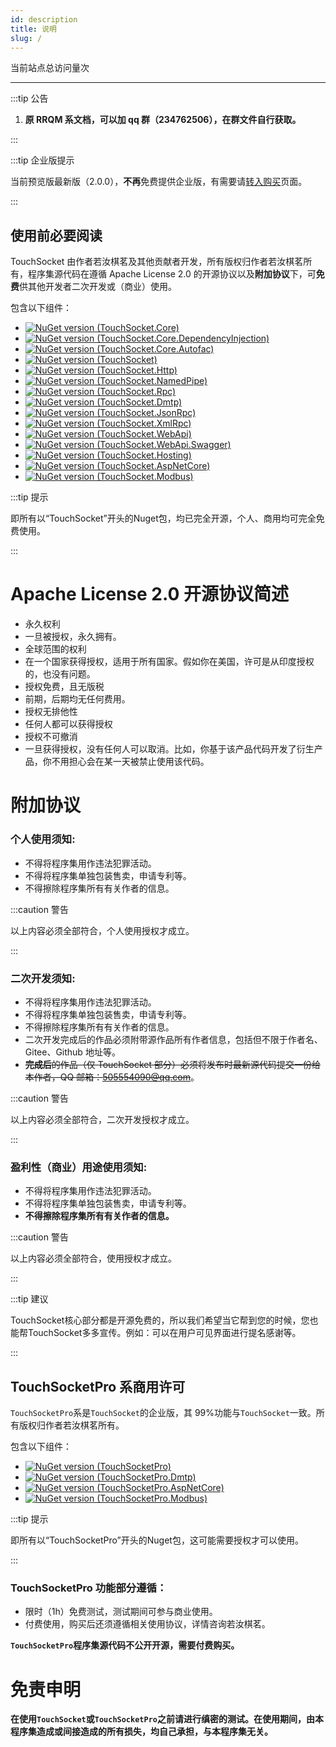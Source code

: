 ```yaml
---
id: description
title: 说明
slug: /
---
```


<script src="//busuanzi.ibruce.info/busuanzi/2.3/busuanzi.pure.mini.js"></script>

当前站点总访问量<span id="busuanzi_value_site_pv"></span>次

---

:::tip 公告

1. **原 RRQM 系文档，可以加 qq 群（234762506），在群文件自行获取。**

:::  


:::tip 企业版提示

当前预览版最新版（2.0.0），**不再**免费提供企业版，有需要请[转入购买](./enterprise.mdx)页面。

:::  


## 使用前必要阅读

TouchSocket 由作者若汝棋茗及其他贡献者开发，所有版权归作者若汝棋茗所有，程序集源代码在遵循 Apache License 2.0 的开源协议以及**附加协议**下，可**免费**供其他开发者二次开发或（商业）使用。

包含以下组件：

- [![NuGet version (TouchSocket.Core)](https://img.shields.io/nuget/v/TouchSocket.Core.svg?label=TouchSocket.Core)](https://www.nuget.org/packages/TouchSocket.Core)
- [![NuGet version (TouchSocket.Core.DependencyInjection)](https://img.shields.io/nuget/v/TouchSocket.Core.DependencyInjection.svg?label=TouchSocket.Core.DependencyInjection)](https://www.nuget.org/packages/TouchSocket.Core.DependencyInjection)
- [![NuGet version (TouchSocket.Core.Autofac)](https://img.shields.io/nuget/v/TouchSocket.Core.Autofac.svg?label=TouchSocket.Core.Autofac)](https://www.nuget.org/packages/TouchSocket.Core.Autofac)
- [![NuGet version (TouchSocket)](https://img.shields.io/nuget/v/TouchSocket.svg?label=TouchSocket)](https://www.nuget.org/packages/TouchSocket)
- [![NuGet version (TouchSocket.Http)](https://img.shields.io/nuget/v/TouchSocket.Http.svg?label=TouchSocket.Http)](https://www.nuget.org/packages/TouchSocket.Http)
- [![NuGet version (TouchSocket.NamedPipe)](https://img.shields.io/nuget/v/TouchSocket.NamedPipe.svg?label=TouchSocket.NamedPipe)](https://www.nuget.org/packages/TouchSocket.NamedPipe)
- [![NuGet version (TouchSocket.Rpc)](https://img.shields.io/nuget/v/TouchSocket.Rpc.svg?label=TouchSocket.Rpc)](https://www.nuget.org/packages/TouchSocket.Rpc)
- [![NuGet version (TouchSocket.Dmtp)](https://img.shields.io/nuget/v/TouchSocket.Dmtp.svg?label=TouchSocket.Dmtp)](https://www.nuget.org/packages/TouchSocket.Dmtp)
- [![NuGet version (TouchSocket.JsonRpc)](https://img.shields.io/nuget/v/TouchSocket.JsonRpc.svg?label=TouchSocket.JsonRpc)](https://www.nuget.org/packages/TouchSocket.JsonRpc)
- [![NuGet version (TouchSocket.XmlRpc)](https://img.shields.io/nuget/v/TouchSocket.XmlRpc.svg?label=TouchSocket.XmlRpc)](https://www.nuget.org/packages/TouchSocket.XmlRpc)
- [![NuGet version (TouchSocket.WebApi)](https://img.shields.io/nuget/v/TouchSocket.WebApi.svg?label=TouchSocket.WebApi)](https://www.nuget.org/packages/TouchSocket.WebApi)
- [![NuGet version (TouchSocket.WebApi.Swagger)](https://img.shields.io/nuget/v/TouchSocket.WebApi.Swagger.svg?label=TouchSocket.WebApi.Swagger)](https://www.nuget.org/packages/TouchSocket.WebApi.Swagger)
- [![NuGet version (TouchSocket.Hosting)](https://img.shields.io/nuget/v/TouchSocket.Hosting.svg?label=TouchSocket.Hosting)](https://www.nuget.org/packages/TouchSocket.Hosting)
- [![NuGet version (TouchSocket.AspNetCore)](https://img.shields.io/nuget/v/TouchSocket.AspNetCore.svg?label=TouchSocket.AspNetCore)](https://www.nuget.org/packages/TouchSocket.AspNetCore)
- [![NuGet version (TouchSocket.Modbus)](https://img.shields.io/nuget/v/TouchSocket.Modbus.svg?label=TouchSocket.Modbus)](https://www.nuget.org/packages/TouchSocket.Modbus)

:::tip 提示

即所有以“TouchSocket”开头的Nuget包，均已完全开源，个人、商用均可完全免费使用。

:::  

# Apache License 2.0 开源协议简述

- 永久权利
- 一旦被授权，永久拥有。
- 全球范围的权利
- 在一个国家获得授权，适用于所有国家。假如你在美国，许可是从印度授权的，也没有问题。
- 授权免费，且无版税
- 前期，后期均无任何费用。
- 授权无排他性
- 任何人都可以获得授权
- 授权不可撤消
- 一旦获得授权，没有任何人可以取消。比如，你基于该产品代码开发了衍生产品，你不用担心会在某一天被禁止使用该代码。

# 附加协议

<a name="qLp3q"></a>

### 个人使用须知:

- 不得将程序集用作违法犯罪活动。
- 不得将程序集单独包装售卖，申请专利等。
- 不得擦除程序集所有有关作者的信息。

:::caution 警告

以上内容必须全部符合，个人使用授权才成立。

:::  

### 二次开发须知:

- 不得将程序集用作违法犯罪活动。
- 不得将程序集单独包装售卖，申请专利等。
- 不得擦除程序集所有有关作者的信息。
- 二次开发完成后的作品必须附带源作品所有作者信息，包括但不限于作者名、Gitee、Github 地址等。
- ~~**完成后**的作品（仅 TouchSocket 部分）必须将发布时最新源代码提交一份给本作者，QQ 邮箱：505554090@qq.com~~。

:::caution 警告

以上内容必须全部符合，二次开发授权才成立。

:::  

### 盈利性（商业）用途使用须知:

- 不得将程序集用作违法犯罪活动。
- 不得将程序集单独包装售卖，申请专利等。
- **不得擦除程序集所有有关作者的信息。**

:::caution 警告

以上内容必须全部符合，使用授权才成立。

:::  

:::tip 建议

TouchSocket核心部分都是开源免费的，所以我们希望当它帮到您的时候，您也能帮TouchSocket多多宣传。例如：可以在用户可见界面进行提名感谢等。

:::  

## TouchSocketPro 系商用许可

`TouchSocketPro`系是`TouchSocket`的企业版，其 99%功能与`TouchSocket`一致。所有版权归作者若汝棋茗所有。

包含以下组件：

- [![NuGet version (TouchSocketPro)](https://img.shields.io/nuget/v/TouchSocketPro.svg?label=TouchSocketPro)](https://www.nuget.org/packages/TouchSocketPro)
- [![NuGet version (TouchSocketPro.Dmtp)](https://img.shields.io/nuget/v/TouchSocketPro.Dmtp.svg?label=TouchSocketPro.Dmtp)](https://www.nuget.org/packages/TouchSocketPro.Dmtp)
- [![NuGet version (TouchSocketPro.AspNetCore)](https://img.shields.io/nuget/v/TouchSocketPro.AspNetCore.svg?label=TouchSocketPro.AspNetCore)](https://www.nuget.org/packages/TouchSocketPro.AspNetCore)
- [![NuGet version (TouchSocketPro.Modbus)](https://img.shields.io/nuget/v/TouchSocketPro.Modbus.svg?label=TouchSocketPro.Modbus)](https://www.nuget.org/packages/TouchSocketPro.Modbus)

:::tip 提示

即所有以“TouchSocketPro”开头的Nuget包，这可能需要授权才可以使用。

:::  

### TouchSocketPro 功能部分遵循：

- 限时（1h）免费测试，测试期间可参与商业使用。
- 付费使用，购买后还须遵循相关使用协议，详情咨询若汝棋茗。

**`TouchSocketPro`程序集源代码不公开开源，需要付费购买。**

# 免责申明

**在使用`TouchSocket`**或**`TouchSocketPro`之前请进行缜密的测试。在使用期间，由本程序集造成或间接造成的所有损失，均自己承担，与本程序集无关。**

